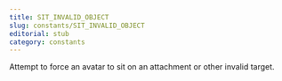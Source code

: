 ```yaml
---
title: SIT_INVALID_OBJECT
slug: constants/SIT_INVALID_OBJECT
editorial: stub
category: constants
---
```


<LSLConstant
	name="SIT_INVALID_OBJECT"
	type="integer"
	value="-7"
/>

Attempt to force an avatar to sit on an attachment or other invalid target.
